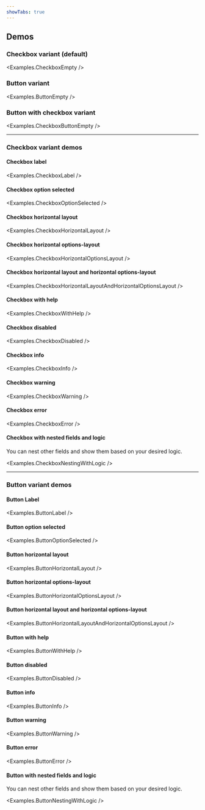 ```yaml
---
showTabs: true
---
```



## Demos

### Checkbox variant (default)

<Examples.CheckboxEmpty />

### Button variant

<Examples.ButtonEmpty />

### Button with checkbox variant

<Examples.CheckboxButtonEmpty />

---

### Checkbox variant demos

#### Checkbox label

<Examples.CheckboxLabel />

#### Checkbox option selected

<Examples.CheckboxOptionSelected />

#### Checkbox horizontal layout

<Examples.CheckboxHorizontalLayout />

#### Checkbox horizontal options-layout

<Examples.CheckboxHorizontalOptionsLayout />

#### Checkbox horizontal layout and horizontal options-layout

<Examples.CheckboxHorizontalLayoutAndHorizontalOptionsLayout />

#### Checkbox with help

<Examples.CheckboxWithHelp />

#### Checkbox disabled

<Examples.CheckboxDisabled />

#### Checkbox info

<Examples.CheckboxInfo />

#### Checkbox warning

<Examples.CheckboxWarning />

#### Checkbox error

<Examples.CheckboxError />

#### Checkbox with nested fields and logic

You can nest other fields and show them based on your desired logic.

<Examples.CheckboxNestingWithLogic />

---

### Button variant demos

#### Button Label

<Examples.ButtonLabel />

#### Button option selected

<Examples.ButtonOptionSelected />

#### Button horizontal layout

<Examples.ButtonHorizontalLayout />

#### Button horizontal options-layout

<Examples.ButtonHorizontalOptionsLayout />

#### Button horizontal layout and horizontal options-layout

<Examples.ButtonHorizontalLayoutAndHorizontalOptionsLayout />

#### Button with help

<Examples.ButtonWithHelp />

#### Button disabled

<Examples.ButtonDisabled />

#### Button info

<Examples.ButtonInfo />

#### Button warning

<Examples.ButtonWarning />

#### Button error

<Examples.ButtonError />

#### Button with nested fields and logic

You can nest other fields and show them based on your desired logic.

<Examples.ButtonNestingWithLogic />

